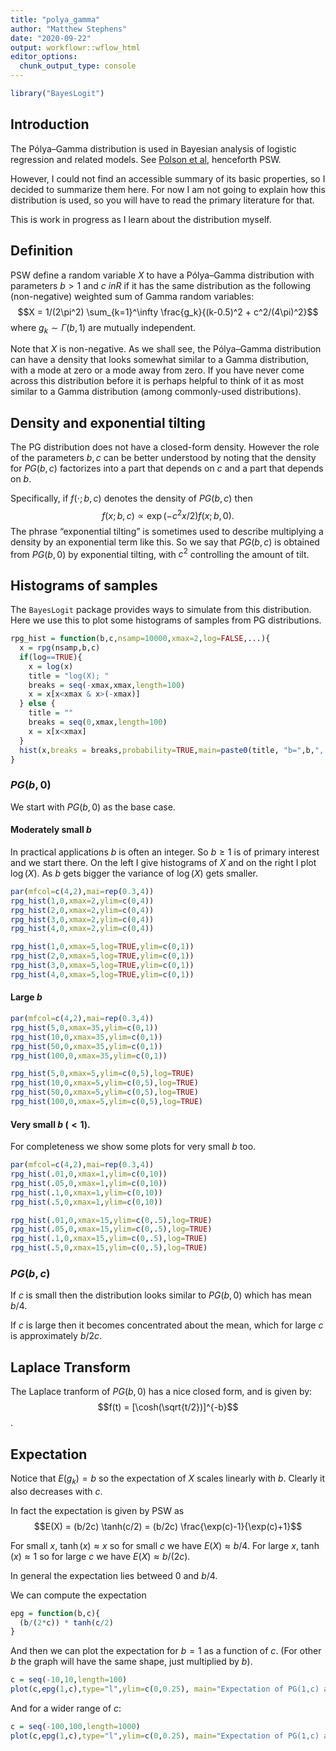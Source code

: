 ```yaml
---
title: "polya_gamma"
author: "Matthew Stephens"
date: "2020-09-22"
output: workflowr::wflow_html
editor_options:
  chunk_output_type: console
---
```


```r
library("BayesLogit")
```


## Introduction

The Pólya--Gamma distribution is used in Bayesian analysis of logistic regression
and related models. See [Polson et al](https://arxiv.org/abs/1205.0310), henceforth PSW.

However, I could not find an accessible summary of its basic properties,
so I decided to summarize them here. For now I am not going to 
explain how this distribution is used, so you will have to read the 
primary literature for that. 

This is work in progress as I learn about the distribution myself.

## Definition

PSW define a random variable $X$ to have a Pólya--Gamma distribution with parameters $b>1$ and $c\ in R$ if it has the same distribution as the following (non-negative) weighted
sum of Gamma random variables:
$$X = 1/(2\pi^2) \sum_{k=1}^\infty \frac{g_k}{(k-0.5)^2 + c^2/(4\pi)^2}$$
where $g_k \sim \Gamma(b,1)$ are mutually  independent. 

Note that $X$ is non-negative. As we shall see, the Pólya--Gamma distribution
can have a density
that looks somewhat similar to a Gamma distribution, with a mode at zero or a mode away from zero. If you have never come across this distribution
before it is perhaps helpful to think of it as most similar to a Gamma distribution (among commonly-used distributions).

## Density and exponential tilting

The PG distribution does not have a closed-form density.
However the role of the parameters $b,c$ can be better understood by noting
that the density for $PG(b,c)$ factorizes into a part that depends on $c$ and a part that depends on $b$.

Specifically, if $f(\cdot; b,c)$ denotes the density of $PG(b,c)$ then
$$f(x; b,c) \propto \exp(-c^2x/2) f(x; b,0).$$
The phrase "exponential tilting" is sometimes used to describe
multiplying a density by an exponential term like this. So we say that $PG(b,c)$
is obtained from $PG(b,0)$ by exponential tilting, with $c^2$ controlling the
amount of tilt.

## Histograms of samples

The `BayesLogit` package provides ways to simulate from this distribution.
Here we use this to plot some histograms of samples from PG distributions.

```r
rpg_hist = function(b,c,nsamp=10000,xmax=2,log=FALSE,...){
  x = rpg(nsamp,b,c)
  if(log==TRUE){
    x = log(x)
    title = "log(X); "
    breaks = seq(-xmax,xmax,length=100)
    x = x[x<xmax & x>(-xmax)]
  } else {
    title = ""
    breaks = seq(0,xmax,length=100)
    x = x[x<xmax]
  }
  hist(x,breaks = breaks,probability=TRUE,main=paste0(title, "b=",b,", c=",c),...)
}
```

### $PG(b,0)$

We start with $PG(b,0)$ as the base case.

#### Moderately small $b$

In practical applications $b$ is often an integer.
So $b\geq 1$ is of primary interest and we start there.
On the left I give histograms of $X$ and on the right I plot $\log(X)$.
As $b$ gets bigger the variance
of $\log(X)$ gets smaller.

```r
par(mfcol=c(4,2),mai=rep(0.3,4))
rpg_hist(1,0,xmax=2,ylim=c(0,4))
rpg_hist(2,0,xmax=2,ylim=c(0,4))
rpg_hist(3,0,xmax=2,ylim=c(0,4))
rpg_hist(4,0,xmax=2,ylim=c(0,4))

rpg_hist(1,0,xmax=5,log=TRUE,ylim=c(0,1))
rpg_hist(2,0,xmax=5,log=TRUE,ylim=c(0,1))
rpg_hist(3,0,xmax=5,log=TRUE,ylim=c(0,1))
rpg_hist(4,0,xmax=5,log=TRUE,ylim=c(0,1))
```

#### Large $b$

```r
par(mfcol=c(4,2),mai=rep(0.3,4))
rpg_hist(5,0,xmax=35,ylim=c(0,1))
rpg_hist(10,0,xmax=35,ylim=c(0,1))
rpg_hist(50,0,xmax=35,ylim=c(0,1))
rpg_hist(100,0,xmax=35,ylim=c(0,1))

rpg_hist(5,0,xmax=5,ylim=c(0,5),log=TRUE)
rpg_hist(10,0,xmax=5,ylim=c(0,5),log=TRUE)
rpg_hist(50,0,xmax=5,ylim=c(0,5),log=TRUE)
rpg_hist(100,0,xmax=5,ylim=c(0,5),log=TRUE)
```



#### Very small $b$ ($<1$).

For completeness we show some plots for very small $b$ too.
```r
par(mfcol=c(4,2),mai=rep(0.3,4))
rpg_hist(.01,0,xmax=1,ylim=c(0,10))
rpg_hist(.05,0,xmax=1,ylim=c(0,10))
rpg_hist(.1,0,xmax=1,ylim=c(0,10))
rpg_hist(.5,0,xmax=1,ylim=c(0,10))

rpg_hist(.01,0,xmax=15,ylim=c(0,.5),log=TRUE)
rpg_hist(.05,0,xmax=15,ylim=c(0,.5),log=TRUE)
rpg_hist(.1,0,xmax=15,ylim=c(0,.5),log=TRUE)
rpg_hist(.5,0,xmax=15,ylim=c(0,.5),log=TRUE)
```

### $PG(b,c)$

If $c$ is small then the distribution looks similar to $PG(b,0)$ which has mean $b/4$.

If $c$ is large then it becomes concentrated about the mean, which for large $c$ is approximately $b/2c$. 




## Laplace Transform

The Laplace tranform of $PG(b,0)$ has a nice closed form, 
and is given by:
$$f(t) = [\cosh(\sqrt{t/2})]^{-b}$$.


## Expectation 

Notice that $E(g_k)=b$ so the expectation of $X$ scales linearly with $b$.
Clearly it also decreases with $c$.

In fact the expectation is given by PSW as 
$$E(X) = (b/2c) \tanh(c/2) = (b/2c) \frac{\exp(c)-1}{\exp(c)+1}$$

For small $x$, $\tanh(x) \approx x$ so for small $c$ we have $E(X) \approx b/4$.
For large $x$, $\tanh(x) \approx 1$ so for large $c$ we have $E(X) \approx b/(2c)$.

In general the expectation lies betweed 0 and $b/4$.

We can compute the expectation 
```r
epg = function(b,c){
  (b/(2*c)) * tanh(c/2)
}
```

And then we can plot the expectation for $b=1$ as a function of $c$.
(For other $b$ the graph will have the same shape, just multiplied by $b$).

```r
c = seq(-10,10,length=100)
plot(c,epg(1,c),type="l",ylim=c(0,0.25), main="Expectation of PG(1,c) as fn of c")
```

And for a wider range of $c$:
```r
c = seq(-100,100,length=1000)
plot(c,epg(1,c),type="l",ylim=c(0,0.25), main="Expectation of PG(1,c) as fn of c")
```



